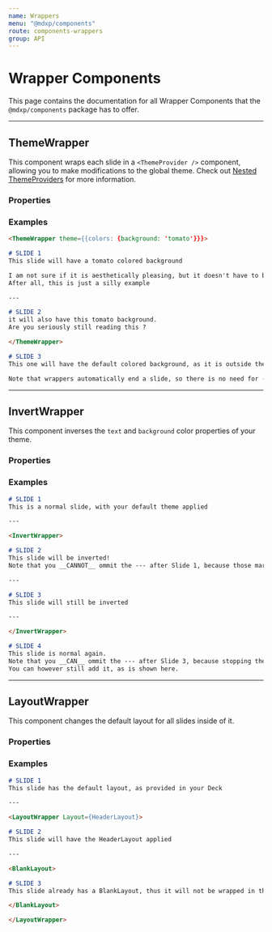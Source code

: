 ```yaml
---
name: Wrappers
menu: "@mdxp/components"
route: components-wrappers
group: API
---
```



# Wrapper Components
This page contains the documentation for all Wrapper Components that the `@mdxp/components` package has to offer.

---


## ThemeWrapper
This component wraps each slide in a `<ThemeProvider />` component, allowing you to make modifications to the global theme.
Check out [Nested ThemeProviders](https://theme-ui.com/guides/nested-theme-providers) for more information.

### Properties
<Arguments of={ThemeWrapper} />

### Examples
```md
<ThemeWrapper theme={{colors: {background: 'tomato'}}}>

# SLIDE 1
This slide will have a tomato colored background

I am not sure if it is aesthetically pleasing, but it doesn't have to be.
After all, this is just a silly example

---

# SLIDE 2
it will also have this tomato background.  
Are you seriously still reading this ?

</ThemeWrapper>

# SLIDE 3
This one will have the default colored background, as it is outside the wrapper

Note that wrappers automatically end a slide, so there is no need for ---, but it doesn't hurt either.
```

---


## InvertWrapper
This component inverses the `text` and `background` color properties of your theme.

### Properties
<Arguments of={InvertWrapper} />

### Examples
```md
# SLIDE 1
This is a normal slide, with your default theme applied

---

<InvertWrapper>

# SLIDE 2
This slide will be inverted!  
Note that you __CANNOT__ ommit the --- after Slide 1, because those mark the end of that slide!

--- 

# SLIDE 3
This slide will still be inverted

---

</InvertWrapper>

# SLIDE 4
This slide is normal again.  
Note that you __CAN__ ommit the --- after Slide 3, because stopping the wrapper does terminate the slide as well.
You can however still add it, as is shown here.
```

---


## LayoutWrapper
This component changes the default layout for all slides inside of it.

### Properties
<Arguments of={LayoutWrapper} />

### Examples
```md
# SLIDE 1
This slide has the default layout, as provided in your Deck

---

<LayoutWrapper Layout={HeaderLayout}>

# SLIDE 2
This slide will have the HeaderLayout applied

---

<BlankLayout>

# SLIDE 3
This slide already has a BlankLayout, thus it will not be wrapped in the HeaderLayout.

</BlankLayout>

</LayoutWrapper>


```

